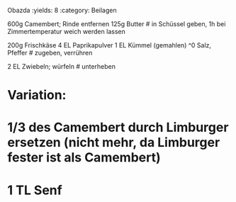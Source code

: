 Obazda
:yields: 8
:category: Beilagen

600g Camembert; Rinde entfernen
125g Butter
# in Schüssel geben, 1h bei Zimmertemperatur weich werden lassen

200g Frischkäse
4 EL Paprikapulver
1 EL Kümmel (gemahlen)
^0 Salz, Pfeffer
# zugeben, verrühren

2 EL Zwiebeln; würfeln
# unterheben

# Variation:
# 1/3 des Camembert durch Limburger ersetzen (nicht mehr, da Limburger fester ist als Camembert)
# 1 TL Senf

